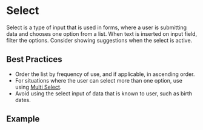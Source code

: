 
# Select

Select is a type of input that is used in forms, where a user is submitting data and chooses one option from a list. When text is inserted on input field, filter the options. Consider showing suggestions when the select is active.

## Best Practices

- Order the list by frequency of use, and if applicable, in ascending order.
- For situations where the user can select more than one option, use using [Multi Select](/components/multi-select-search).
- Avoid using the select input of data that is known to user, such as birth dates.

## Example

<Demo src='pages/components/select/Select' />

